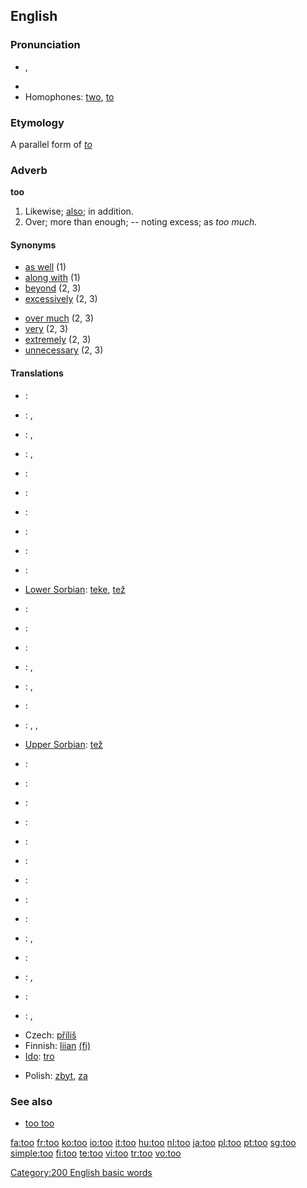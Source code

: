 {{see|to|töö}}
==English==
{{rfc-auto|put languaage names back}}
{{rank|well|many|work|127|too|every|think|life}}

===Pronunciation===
*{{IPA|/tuː/}}, {{SAMPA|/tu:/}}
* {{audio|en-us-too.ogg|Audio (US)}}
*Homophones: [[two]], [[to]]

===Etymology===
A parallel form of ''[[to]]''

===Adverb===
'''too'''

# Likewise; [[also]]; in addition.
# Over; more than enough; -- noting excess; as ''too much.''

====Synonyms====
{{top}}
*[[as well]] (1)
*[[along with]] (1)
*[[beyond]] (2, 3)
*[[excessively]] (2, 3)
{{mid}}
*[[over much]] (2, 3)
*[[very]] (2, 3)
*[[extremely]] (2, 3)
*[[unnecessary]] (2, 3)
{{bottom}}

====Translations====
{{trans-top|Likewise}}
* {{ca}}: {{t+|ca|també}}
* {{cs}}: {{t+|cs|také}}, {{t+|cs|též}}
* {{nl}}: {{t+|nl|ook}}, {{t+|nl|eveneens}}
* {{fi}}: {{t+|fi|myös}}, {{t+|fi|-kin}}
* {{fr}}: {{t+|fr|aussi}}
* {{de}}: {{t+|de|auch}}
* {{he}}: {{t+|he|גם כן|tr=gam ken}}
* {{io}}: {{t+|io|anke}}
* {{it}}: {{t+|it|anche}}
{{trans-mid}}
* {{ja}}: {{t+|ja|も|tr=mo}}
* [[Lower Sorbian]]: [[teke]], [[tež]]
* {{oc}}: {{t+|oc|tanben}}
* {{pl}}: {{t+|pl|też}}
* {{pt}}: {{t+|pt|também}}
* {{ro}}: {{t+|ro|şi}}, {{t+|ro|deasemenea}}
* {{ru}}: {{t+|ru|также|sc=Cyrl}}, {{t+|ru|тоже|sc=Cyrl}}
* {{es}}: {{t+|es|también}}
* {{sv}}: {{t+|sv|också}}, {{t+|sv|även}}, {{t+|sv|med}}
* [[Upper Sorbian]]: [[tež]]
{{trans-bottom}}

{{trans-top|more than enough; ''as too much''}}
* {{ca}}: {{t+|ca|massa}}
* {{cs}}: {{t+|cs|příliš}}
* {{nl}}: {{t+|nl|te}}
* {{fi}}: {{t+|fi|liian}}
* {{fr}}: {{t+|fr|trop}}
* {{de}}: {{t+|de|zu}}
* {{he}}: {{t-|he|מדי|tr=miday}}
{{trans-mid}}
* {{io}}: {{t+|io|tro}}
* {{it}}: {{t+|it|troppo}}
* {{pl}}: {{t+|pl|zbyt}}, {{t+|pl|za}}
* {{ro}}: {{t-|ro|prea}}
* {{ru}}: {{t+|ru|чересчур}}, {{t+|ru|слишком}}
* {{es}}: {{t-|es|demasiado}}
* {{sv}}: {{t+|sv|alltför}}, {{t+|sv|för}}
{{trans-bottom}}

{{trans-top|more than enough; ''as too helpful''}}
* Czech: [[příliš]]
* Finnish: [[liian]] [[:fi:liian|(fi)]]
* [[Ido]]: [[tro]]
{{trans-mid}}
* Polish: [[zbyt]], [[za]]
{{trans-bottom}}

===See also===
*[[too too]] <!--a duplication used to signify great excess-->

[[Category:200 English basic words]]

[[fa:too]]
[[fr:too]]
[[ko:too]]
[[io:too]]
[[it:too]]
[[hu:too]]
[[nl:too]]
[[ja:too]]
[[pl:too]]
[[pt:too]]
[[sg:too]]
[[simple:too]]
[[fi:too]]
[[te:too]]
[[vi:too]]
[[tr:too]]
[[vo:too]]